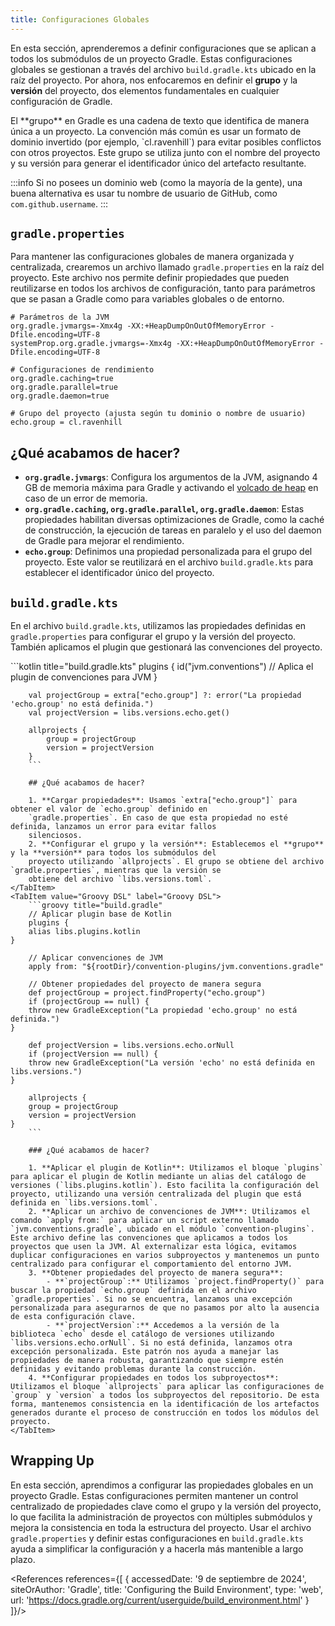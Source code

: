 ```yaml
---
title: Configuraciones Globales
---
```


<ReadingTime/>

En esta sección, aprenderemos a definir configuraciones que se aplican a todos los submódulos de un proyecto Gradle.
Estas configuraciones globales se gestionan a través del archivo `build.gradle.kts` ubicado en la raíz del proyecto.
Por ahora, nos enfocaremos en definir el **grupo** y la **versión** del proyecto, dos elementos fundamentales en
cualquier configuración de Gradle.

<Definition title="Grupo">
    El **grupo** en Gradle es una cadena de texto que identifica de manera única a un proyecto. La convención más común
    es usar un formato de dominio invertido (por ejemplo, `cl.ravenhill`) para evitar posibles conflictos con otros
    proyectos. Este grupo se utiliza junto con el nombre del proyecto y su versión para generar el identificador único
    del artefacto resultante.
</Definition>

:::info
Si no posees un dominio web (como la mayoría de la gente), una buena alternativa es usar tu nombre de usuario de
GitHub, como `com.github.username`.
:::

## `gradle.properties`

Para mantener las configuraciones globales de manera organizada y centralizada, crearemos un archivo llamado
`gradle.properties` en la raíz del proyecto. Este archivo nos permite definir propiedades que pueden reutilizarse en
todos los archivos de configuración, tanto para parámetros que se pasan a Gradle como para variables globales o de
entorno.

```properties title="gradle.properties"
# Parámetros de la JVM
org.gradle.jvmargs=-Xmx4g -XX:+HeapDumpOnOutOfMemoryError -Dfile.encoding=UTF-8
systemProp.org.gradle.jvmargs=-Xmx4g -XX:+HeapDumpOnOutOfMemoryError -Dfile.encoding=UTF-8

# Configuraciones de rendimiento
org.gradle.caching=true
org.gradle.parallel=true
org.gradle.daemon=true

# Grupo del proyecto (ajusta según tu dominio o nombre de usuario)
echo.group = cl.ravenhill
```

## ¿Qué acabamos de hacer?

- **`org.gradle.jvmargs`**: Configura los argumentos de la JVM, asignando 4 GB de memoria máxima para Gradle y activando el [volcado de heap](https://es.wikipedia.org/wiki/Volcado_de_memoria) en caso de un error de memoria.
- **`org.gradle.caching`, `org.gradle.parallel`, `org.gradle.daemon`**: Estas propiedades habilitan diversas
    optimizaciones de Gradle, como la caché de construcción, la ejecución de tareas en paralelo y el uso del daemon de
    Gradle para mejorar el rendimiento.
- **`echo.group`**: Definimos una propiedad personalizada para el grupo del proyecto. Este valor se reutilizará en el
    archivo `build.gradle.kts` para establecer el identificador único del proyecto.

## `build.gradle.kts`

En el archivo `build.gradle.kts`, utilizamos las propiedades definidas en `gradle.properties` para configurar el grupo
y la versión del proyecto. También aplicamos el plugin que gestionará las convenciones del proyecto.

<Tabs>
    <TabItem value="Kotlin DSL" label="Kotlin DSL">
        ```kotlin title="build.gradle.kts"
        plugins {
            id("jvm.conventions") // Aplica el plugin de convenciones para JVM
        }

        val projectGroup = extra["echo.group"] ?: error("La propiedad 'echo.group' no está definida.")
        val projectVersion = libs.versions.echo.get()

        allprojects {
            group = projectGroup
            version = projectVersion
        }
        ```

        ## ¿Qué acabamos de hacer?

        1. **Cargar propiedades**: Usamos `extra["echo.group"]` para obtener el valor de `echo.group` definido en
        `gradle.properties`. En caso de que esta propiedad no esté definida, lanzamos un error para evitar fallos
        silenciosos.
        2. **Configurar el grupo y la versión**: Establecemos el **grupo** y la **versión** para todos los submódulos del
        proyecto utilizando `allprojects`. El grupo se obtiene del archivo `gradle.properties`, mientras que la versión se
        obtiene del archivo `libs.versions.toml`.
    </TabItem>
    <TabItem value="Groovy DSL" label="Groovy DSL">
        ```groovy title="build.gradle"
        // Aplicar plugin base de Kotlin
        plugins {
        alias libs.plugins.kotlin
    }

        // Aplicar convenciones de JVM
        apply from: "${rootDir}/convention-plugins/jvm.conventions.gradle"

        // Obtener propiedades del proyecto de manera segura
        def projectGroup = project.findProperty("echo.group")
        if (projectGroup == null) {
        throw new GradleException("La propiedad 'echo.group' no está definida.")
    }

        def projectVersion = libs.versions.echo.orNull
        if (projectVersion == null) {
        throw new GradleException("La versión 'echo' no está definida en libs.versions.")
    }

        allprojects {
        group = projectGroup
        version = projectVersion
    }
        ```

        ### ¿Qué acabamos de hacer?

        1. **Aplicar el plugin de Kotlin**: Utilizamos el bloque `plugins` para aplicar el plugin de Kotlin mediante un alias del catálogo de versiones (`libs.plugins.kotlin`). Esto facilita la configuración del proyecto, utilizando una versión centralizada del plugin que está definida en `libs.versions.toml`.
        2. **Aplicar un archivo de convenciones de JVM**: Utilizamos el comando `apply from:` para aplicar un script externo llamado `jvm.conventions.gradle`, ubicado en el módulo `convention-plugins`. Este archivo define las convenciones que aplicamos a todos los proyectos que usen la JVM. Al externalizar esta lógica, evitamos duplicar configuraciones en varios subproyectos y mantenemos un punto centralizado para configurar el comportamiento del entorno JVM.
        3. **Obtener propiedades del proyecto de manera segura**:
            - **`projectGroup`:** Utilizamos `project.findProperty()` para buscar la propiedad `echo.group` definida en el archivo `gradle.properties`. Si no se encuentra, lanzamos una excepción personalizada para asegurarnos de que no pasamos por alto la ausencia de esta configuración clave.
            - **`projectVersion`:** Accedemos a la versión de la biblioteca `echo` desde el catálogo de versiones utilizando `libs.versions.echo.orNull`. Si no está definida, lanzamos otra excepción personalizada. Este patrón nos ayuda a manejar las propiedades de manera robusta, garantizando que siempre estén definidas y evitando problemas durante la construcción.
        4. **Configurar propiedades en todos los subproyectos**: Utilizamos el bloque `allprojects` para aplicar las configuraciones de `group` y `version` a todos los subproyectos del repositorio. De esta forma, mantenemos consistencia en la identificación de los artefactos generados durante el proceso de construcción en todos los módulos del proyecto.
    </TabItem>
</Tabs>

## Wrapping Up

En esta sección, aprendimos a configurar las propiedades globales en un proyecto Gradle. Estas configuraciones permiten
mantener un control centralizado de propiedades clave como el grupo y la versión del proyecto, lo que facilita la
administración de proyectos con múltiples submódulos y mejora la consistencia en toda la estructura del proyecto. Usar
el archivo `gradle.properties` y definir estas configuraciones en `build.gradle.kts` ayuda a simplificar la
configuración y a hacerla más mantenible a largo plazo.

<References references={[
    {
        accessedDate: '9 de septiembre de 2024',
        siteOrAuthor: 'Gradle',
        title: 'Configuring the Build Environment',
        type: 'web',
        url: 'https://docs.gradle.org/current/userguide/build_environment.html'
    }
]}/>
